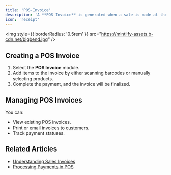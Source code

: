 ```yaml
---
title: 'POS-Invoice'
description: 'A **POS Invoice** is generated when a sale is made at the point of sale. In this section, we cover how to manage POS invoices in ERPNext.'
icon: 'receipt'
---
```


<img
  style={{ borderRadius: '0.5rem' }}
  src="https://mintlify-assets.b-cdn.net/bigbend.jpg"
/>

## Creating a POS Invoice
1. Select the **POS Invoice** module.
2. Add items to the invoice by either scanning barcodes or manually selecting products.
3. Complete the payment, and the invoice will be finalized.

## Managing POS Invoices
You can:
- View existing POS invoices.
- Print or email invoices to customers.
- Track payment statuses.

## Related Articles
- [Understanding Sales Invoices](#)
- [Processing Payments in POS](#)
